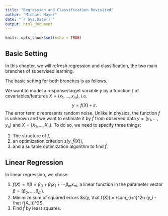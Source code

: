 ```yaml
---
title: "Regression and Classification Revisited"
author: "Michael Mayer"
date: "`r Sys.Date()`"
output: html_document
---
```


```r
knitr::opts_chunk$set(echo = TRUE)
```

## Basic Setting

In this chapter, we will refresh regression and classification, the two main branches of supervised learning. 

The basic setting for both branches is as follows. 

We want to model a response/target variable $y$ by a function $f$ of covariables/features $X = (x_1, ..., x_m)$, i.e.
$$
  y = f(X) + \varepsilon.
$$
The error term $\varepsilon$ represents random noise. Unlike in physics, the function $f$ is unknown and we want to estimate it by $\hat f$ from observed data $y= (y_1, \dots, y_n)$ and $X = (X_1, \dots, X_n)$. To do so, we need to specify three things:

1. The structure of $f$,
2. an optimization criterion $s(y, \hat f(X))$,
3. and a suitable optimization algorithm to find $\hat f$. 

## Linear Regression

In linear regression, we chose:

1. $f(X) = X\beta = \beta_0 + \beta_1 x_1 + \cdots \beta_m x_m$, a linear function in the parameter vector $\beta = (\beta_0, \dots, \beta_m)$.
2. Minimize sum of squared errors $s(y, \hat f(X)) = \sum_{i=1}^2n (y_i - \hat f(X_i))^2$. 
3. Find $\hat f$ by least squares.

